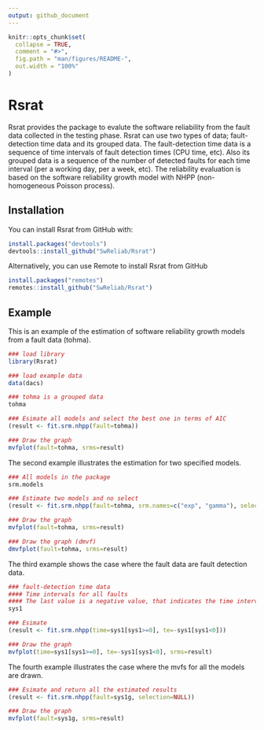 ```yaml
---
output: github_document
---
```


<!-- README.md is generated from README.Rmd. Please edit that file -->

```r
knitr::opts_chunk$set(
  collapse = TRUE,
  comment = "#>",
  fig.path = "man/figures/README-",
  out.width = "100%"
)
```
# Rsrat

Rsrat provides the package to evalute the software reliability from the fault data collected in the testing phase. Rsrat can use two types of data; fault-detection time data and its grouped data. The fault-detection time data is a sequence of time intervals of fault detection times (CPU time, etc). Also its grouped data is a sequence of the number of detected faults for each time interval (per a working day, per a week, etc). The reliability evaluation is based on the software reliability growth model with NHPP (non-homogeneous Poisson process). 

## Installation

You can install Rsrat from GitHub with:

```r
install.packages("devtools")
devtools::install_github("SwReliab/Rsrat")
```

Alternatively, you can use Remote to install Rsrat from GitHub

```r
install.packages("remotes")
remotes::install_github("SwReliab/Rsrat")
```

## Example

This is an example of the estimation of software reliability growth models from a fault data (tohma). 

```r
### load library
library(Rsrat)

### load example data
data(dacs)

### tohma is a grouped data
tohma

### Esimate all models and select the best one in terms of AIC
(result <- fit.srm.nhpp(fault=tohma))

### Draw the graph 
mvfplot(fault=tohma, srms=result)
```

The second example illustrates the estimation for two specified models.

```r
### All models in the package
srm.models

### Estimate two models and no select
(result <- fit.srm.nhpp(fault=tohma, srm.names=c("exp", "gamma"), selection=NULL))

### Draw the graph
mvfplot(fault=tohma, srms=result)

### Draw the graph (dmvf)
dmvfplot(fault=tohma, srms=result)
```

The third example shows the case where the fault data are fault detection data.

```r
### fault-detection time data
#### Time intervals for all faults
#### The last value is a negative value, that indicates the time interval in which there is no fault detection after the last fault detection.
sys1

### Esimate
(result <- fit.srm.nhpp(time=sys1[sys1>=0], te=-sys1[sys1<0]))

### Draw the graph
mvfplot(time=sys1[sys1>=0], te=-sys1[sys1<0], srms=result)
```

The fourth example illustrates the case where the mvfs for all the models are drawn.

```r
### Esimate and return all the estimated results
(result <- fit.srm.nhpp(fault=sys1g, selection=NULL))

### Draw the graph
mvfplot(fault=sys1g, srms=result)
```
